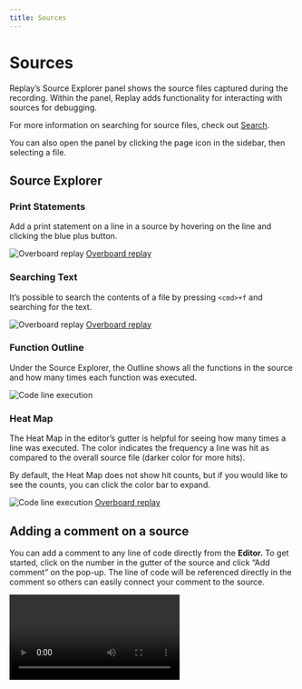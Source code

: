 ```yaml
---
title: Sources
---
```


# Sources

Replay’s Source Explorer panel shows the source files captured during the recording. Within the panel, Replay adds functionality for interacting with sources for debugging.

For more information on searching for source files, check out [Search](/reference-guide/debugger/search).

You can also open the panel by clicking the page icon in the sidebar, then selecting a file.

## Source Explorer

### Print Statements

Add a print statement on a line in a source by hovering on the line and clicking the blue plus button.

![[Overboard replay](https://app.replay.io/recording/overboard--af2b0e8d-812b-4f72-bb57-bec816c58a53?point=28557632723904411194804428248977852&time=11685&hasFrames=false)](/images/print-statements_qjkxj.png)
[Overboard replay](https://app.replay.io/recording/overboard--af2b0e8d-812b-4f72-bb57-bec816c58a53?point=28557632723904411194804428248977852&time=11685&hasFrames=false)

### Searching Text

It’s possible to search the contents of a file by pressing `<cmd>+f` and searching for the text.

![[Overboard replay](https://app.replay.io/recording/overboard--af2b0e8d-812b-4f72-bb57-bec816c58a53?point=28557632723904411194804428248977852&time=11685&hasFrames=false)](/images/searching-text_cmfas.png)
[Overboard replay](https://app.replay.io/recording/overboard--af2b0e8d-812b-4f72-bb57-bec816c58a53?point=28557632723904411194804428248977852&time=11685&hasFrames=false)

### Function Outline

Under the Source Explorer, the Outline shows all the functions in the source and how many times each function was executed.

![Code line execution](/images/inspecting-function_uhskq.png)

### Heat Map

The Heat Map in the editor’s gutter is helpful for seeing how many times a line was executed. The color indicates the frequency a line was hit as compared to the overall source file (darker color for more hits).

By default, the Heat Map does not show hit counts, but if you would like to see the counts, you can click the color bar to expand.

![Code line execution](/images/line-execution_ewzxz.png)
[Overboard replay](https://app.replay.io/recording/overboard--af2b0e8d-812b-4f72-bb57-bec816c58a53?point=28557632723904411194804428248977852&time=11685&hasFrames=false)

## Adding a comment on a source

You can add a comment to any line of code directly from the **Editor.** To get started, click on the number in the gutter of the source and click “Add comment” on the pop-up. The line of code will be referenced directly in the comment so others can easily connect your comment to the source.

<Video src="/videos/add-line-comment_jqkzf.mp4"/>

## Source Maps

If source maps were available during recording or [uploaded to Replay]/Teams-&-Admin/Uploading-Source-Maps.md), you can toggle between the bundled code and the original source in a replay. 

The toggle in the lower-left side of a source will indicate if it is an Original Source file. Clicking the toggle will automatically open the corresponding bundled file.

<Video src="/videos/sourcemaps_dbrqq.mp4"/>

### Source Maps Visualization

The Source Map Visualization is useful for seeing how original and generated sources map to each other. The visualization can help trace issues in minified code back to the original code. The visualization can also help identify issues with breakpoints or minified variables in DevTools.

<Callout type="info" emoji="💡">
Read more about how we developed this feature in [the blog post here](https://medium.com/replay-io/changelog-source-map-visualization-33099ec719bb).
</Callout>

If a source map is available, click the Source Map icon next to the Original Source toggle to open the Visualization. The Original Source is shown on the left and the bundled code on the right. Hover over values to see how they map between the source and bundled code.

![Sourcemap visualisation](/images/sourcemap-visualisation_tsawx.png)
